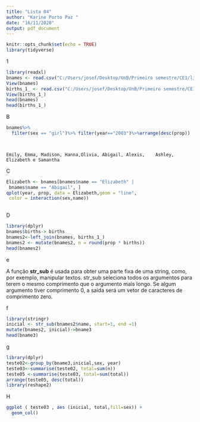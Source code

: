 ---
title: "Lista 04"
author: "Karine Porto Paz "
date: "16/11/2020"
output: pdf_document
---

```{r setup, include=FALSE}
knitr::opts_chunk$set(echo = TRUE)
library(tidyverse)
```

1
```{r echo=FALSE}
library(readxl)
bnames <- read.csv("C:/Users/josef/Desktop/UnB/Primeiro semestre/CE1/lista 4/bnames.csv")
View(bnames)
births_1_ <- read.csv("C:/Users/josef/Desktop/UnB/Primeiro semestre/CE1/lista 4/births (1).csv")
View(births_1_)
head(bnames)
head(births_1_)
```

B
```{r warning=FALSE, include=FALSE}
bnames%>%
  filter(sex == "girl")%>% filter(year=="2003")%>%arrange(desc(prop))

  


```
	Emily, Emma, Madison, Hanna,Olivia, Abigail, Alexis,	Ashley, Elizabeth e Samantha
	
C	
```{r echo=FALSE, message=FALSE, warning=FALSE}
Elizabeth <- bnames[bnames$name == "Elizabeth" |
 bnames$name == "Abigail", ]
qplot(year, prop, data = Elizabeth,geom = "line",
 color = interaction(sex,name))
	
```	
D
```{r echo=FALSE}
library(dplyr)
bnames$births-> births
bnames2<-left_join(bnames, births_1_)
bnames2 <- mutate(bnames2, n = round(prop * births))
head(bnames2)
```
e

A função **str_sub** é usada para obter uma parte fixa de uma string, como, por exemplo, manipular textos.
str_sub seleciona todos os argumentos para terem o mesmo comprimento que o argumento mais longo. Se algum argumento tiver comprimento 0, a saída será um vetor de caracteres de comprimento zero.


f
```{r echo=FALSE}
library(stringr)
inicial <- str_sub(bnames2$name, start=1, end =1)
mutate(bnames2, inicial)->bname3
head(bname3)
```
g

```{r echo=FALSE}
library(dplyr)
teste02<-group_by(bname3,inicial,sex, year)
teste03<-summarise(teste02, total=sum(n))
teste05 <-summarise(teste03, total=sum(total))
arrange(teste05, desc(total))
library(reshape2)
```
H
```{r echo=FALSE}
ggplot ( teste03 , aes (inicial, total,fill=sex)) +  
  geom_col()
```

